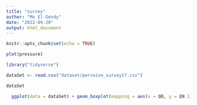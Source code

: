 ---
title: "survey"
author: "Mo El-Gendy"
date: "2022-09-20"
output: html_document
---

```{r setup, include=FALSE}
knitr::opts_chunk$set(echo = TRUE)
```


```{r pressure, echo=FALSE}
plot(pressure)
```
```{r}
library("tidyverse")

dataSet <- read.csv("dataset/perceive_survey17.csv")

dataSet
```

```{r}
  ggplot(data = dataSet) + geom_boxplot(mapping = aes(x = Q8, y = Q9.1))
```


